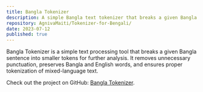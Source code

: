 ```yaml
---
title: Bangla Tokenizer
description: A simple Bangla text tokenizer that breaks a given Bangla sentence into smaller tokens for further processing.
repository: AgnivaMaiti/Tokenizer-for-Bengali/
date: 2023-07-12
published: true
---
```


Bangla Tokenizer is a simple text processing tool that breaks a given Bangla sentence into smaller tokens for further analysis. It removes unnecessary punctuation, preserves Bangla and English words, and ensures proper tokenization of mixed-language text.

Check out the project on GitHub: [Bangla Tokenizer](https://github.com/AgnivaMaiti/Tokenizer-for-Bengali/).
